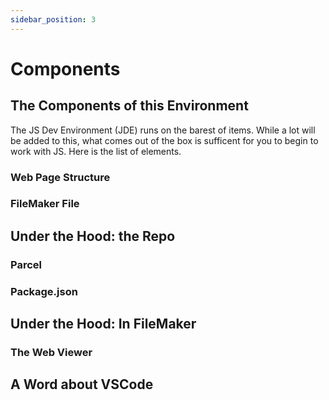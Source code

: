 ```yaml
---
sidebar_position: 3
---
```


# Components


## The Components of this Environment
The JS Dev Environment (JDE) runs on the barest of items. While a lot will be added to this, what comes out of the box is sufficent for you to begin to work with JS. Here is the list of elements.

### Web Page Structure


### FileMaker File


## Under the Hood: the Repo

### Parcel

### Package.json

## Under the Hood: In FileMaker
### The Web Viewer


## A Word about VSCode